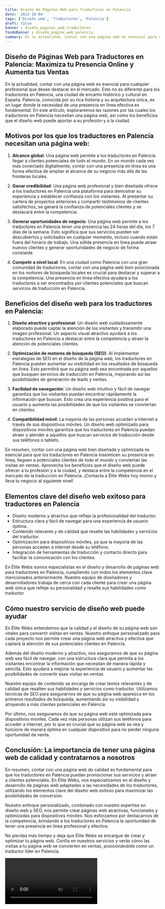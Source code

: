 ```yaml
---
title: Diseño de Páginas Web para Traductores en Palencia
date: '2023-10-04'
tags: ['Diseño web', 'Traductores', 'Palencia']
draft: false
banner : diseño_paginas_web_traductores
fondoBanner : diseño_pagina_web_palencia
summary: En la actualidad, contar con una página web es esencial para cualquier profesional que desee destacar en el mercado. Esto no es diferente para los traductores en Palencia, una ciudad de encanto histórico y cultural en España. Palencia, conocida por su rica historia y su arquitectura única, es un lugar donde la necesidad de una presencia en línea efectiva es fundamental. En este artículo, exploraremos las razones por las cuales los traductores en Palencia necesitan una página web, así como los beneficios que el diseño web puede aportar a su profesión y a la ciudad.
---
```


## Diseño de Páginas Web para Traductores en Palencia: Maximiza tu Presencia Online y Aumenta tus Ventas

En la actualidad, contar con una página web es esencial para cualquier profesional que desee destacar en el mercado. Esto no es diferente para los traductores en Palencia, una ciudad de encanto histórico y cultural en España. Palencia, conocida por su rica historia y su arquitectura única, es un lugar donde la necesidad de una presencia en línea efectiva es fundamental. En este artículo, exploraremos las razones por las cuales los traductores en Palencia necesitan una página web, así como los beneficios que el diseño web puede aportar a su profesión y a la ciudad.

## Motivos por los que los traductores en Palencia necesitan una página web:

1. **Alcance global**: Una página web permite a los traductores en Palencia llegar a clientes potenciales de todo el mundo. En un mundo cada vez más conectado digitalmente, contar con una presencia en línea es una forma efectiva de ampliar el alcance de su negocio más allá de las fronteras locales.

2. **Ganar credibilidad**: Una página web profesional y bien diseñada ofrece a los traductores en Palencia una plataforma para demostrar su experiencia y establecer confianza con los visitantes. Al presentar su cartera de proyectos anteriores y compartir testimonios de clientes satisfechos, se ganará la confianza de potenciales clientes y se destacará entre la competencia.

3. **Generar oportunidades de negocio**: Una página web permite a los traductores en Palencia tener una presencia las 24 horas del día, los 7 días de la semana. Esto significa que sus servicios pueden ser descubiertos y solicitados en cualquier momento, incluso cuando están fuera del horario de trabajo. Una sólida presencia en línea puede atraer nuevos clientes y generar oportunidades de negocio de forma constante.

4. **Competir a nivel local**: En una ciudad como Palencia con una gran comunidad de traductores, contar con una página web bien posicionada en los motores de búsqueda locales es crucial para destacar y superar a la competencia. Una presencia en línea efectiva ayudará a los traductores a ser encontrados por clientes potenciales que buscan servicios de traducción en Palencia.

## Beneficios del diseño web para los traductores en Palencia:

1. **Diseño atractivo y profesional**: Un diseño web cuidadosamente elaborado puede captar la atención de los visitantes y transmitir una imagen profesional. Un aspecto visual atractivo ayudará a los traductores en Palencia a destacar entre la competencia y atraer la atención de potenciales clientes.

2. **Optimización de motores de búsqueda (SEO)**: Al implementar estrategias de SEO en el diseño de la página web, los traductores en Palencia pueden aumentar su visibilidad en los resultados de búsqueda en línea. Esto permitirá que su página web sea encontrada por aquellos que busquen servicios de traducción en Palencia, mejorando así las posibilidades de generación de leads y ventas.

3. **Facilidad de navegación**: Un diseño web intuitivo y fácil de navegar garantiza que los visitantes puedan encontrar rápidamente la información que buscan. Esto crea una experiencia positiva para el usuario y aumenta las posibilidades de que los visitantes se conviertan en clientes.

4. **Compatibilidad móvil**: La mayoría de las personas acceden a Internet a través de sus dispositivos móviles. Un diseño web optimizado para dispositivos móviles garantiza que los traductores en Palencia puedan atraer y atender a aquellos que buscan servicios de traducción desde sus teléfonos o tablets.

En resumen, contar con una página web bien diseñada y optimizada es esencial para que los traductores en Palencia maximicen su presencia en línea, lleguen a potenciales clientes de todo el mundo y conviertan las visitas en ventas. Aprovecha los beneficios que el diseño web puede ofrecer a tu profesión y a la ciudad, y destaca entre la competencia en el mercado de la traducción en Palencia. ¡Contacta a Élite Webs hoy mismo y lleva tu negocio al siguiente nivel!

<GifSeo />

<Cta />

## Elementos clave del diseño web exitoso para traductores en Palencia

- Diseño moderno y atractivo que refleje la profesionalidad del traductor.
- Estructura clara y fácil de navegar para una experiencia de usuario óptima.
- Contenido relevante y de calidad que resalte las habilidades y servicios del traductor.
- Optimización para dispositivos móviles, ya que la mayoría de las personas acceden a internet desde su teléfono.
- Integración de herramientas de traducción y contacto directo para facilitar la comunicación con los clientes.

En Élite Webs somos especialistas en el diseño y desarrollo de páginas web para traductores en Palencia, cumpliendo con todos los elementos clave mencionados anteriormente. Nuestro equipo de diseñadores y desarrolladores trabaja de cerca con cada cliente para crear una página web única que refleje su personalidad y resalte sus habilidades como traductor.

## Cómo nuestro servicio de diseño web puede ayudar

En Élite Webs entendemos que la calidad y el diseño de su página web son vitales para convertir visitas en ventas. Nuestro enfoque personalizado para cada proyecto nos permite crear una página web atractiva y efectiva que captará la atención de sus potenciales clientes en Palencia.

Además del diseño moderno y atractivo, nos aseguramos de que su página web sea fácil de navegar, con una estructura clara que permita a los visitantes encontrar la información que necesitan de manera rápida y sencilla. Esto ayudará a mejorar la experiencia de usuario y aumentar las posibilidades de convertir esas visitas en ventas.

Nuestro equipo de contenido se encarga de crear textos relevantes y de calidad que resalten sus habilidades y servicios como traductor. Utilizamos técnicas de SEO para asegurarnos de que su página web aparezca en los primeros resultados de búsqueda, aumentando así su visibilidad y atrayendo a más clientes potenciales en Palencia.

Por último, nos aseguramos de que su página web esté optimizada para dispositivos móviles. Cada vez más personas utilizan sus teléfonos para acceder a internet, por lo que es crucial que su página web se vea y funcione de manera óptima en cualquier dispositivo para no perder ninguna oportunidad de venta.

## Conclusión: La importancia de tener una página web de calidad y contratarnos a nosotros

En resumen, contar con una página web de calidad es fundamental para que los traductores en Palencia puedan promocionar sus servicios y atraer a clientes potenciales. En Élite Webs, nos especializamos en el diseño y desarrollo de páginas web adaptadas a las necesidades de los traductores, utilizando los elementos clave del diseño web exitoso para maximizar las posibilidades de conversión.

Nuestro enfoque personalizado, combinado con nuestro expertise en diseño web y SEO, nos permite crear páginas web atractivas, funcionales y optimizadas para dispositivos móviles. Nos esforzamos por destacarnos de la competencia, brindando a los traductores en Palencia la oportunidad de tener una presencia en línea profesional y efectiva.

No pierdas más tiempo y deja que Élite Webs se encargue de crear y optimizar tu página web. Confía en nuestros servicios y verás cómo las visitas a tu página web se convierten en ventas, posicionándote como un traductor líder en Palencia.

<Video />

<CtaBot job='Traductores' city='Palencia'/>

<Gmaps query='Palencia+españa+maps' />